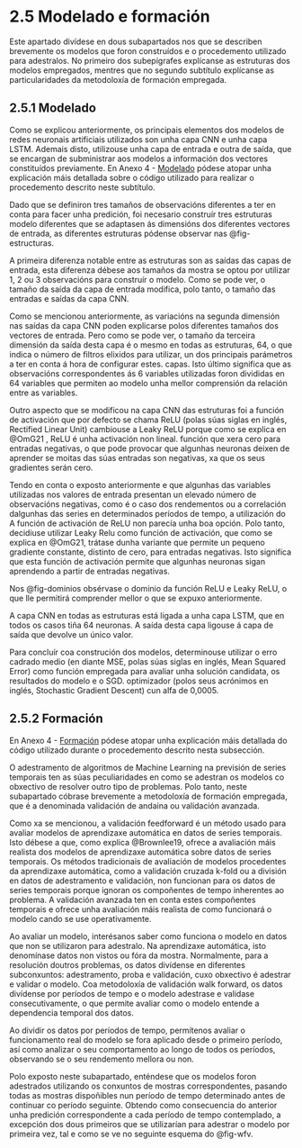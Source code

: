 # 2.5 Modelado e formación {.unnumbered}

Este apartado divídese en dous subapartados nos que se describen brevemente os modelos que foron construídos e o procedemento utilizado para adestralos. No primeiro dos subepígrafes explícanse as estruturas dos modelos empregados, mentres que no segundo subtítulo explícanse as particularidades da metodoloxía de formación empregada.

## 2.5.1 Modelado {#sec-modelado}

Como se explicou anteriormente, os principais elementos dos modelos de redes neuronais artificiais utilizados son unha capa CNN e unha capa LSTM. Ademais disto, utilizouse unha capa de entrada e outra de saída, que se encargan de subministrar aos modelos a información dos vectores constituídos previamente. En Anexo 4 - [Modelado](Annex4.qmd#sec-A-modelos) pódese atopar unha explicación máis detallada sobre o código utilizado para realizar o procedemento descrito neste subtítulo.

Dado que se definiron tres tamaños de observacións diferentes a ter en conta para facer unha predición, foi necesario construír tres estruturas modelo diferentes que se adaptasen ás dimensións dos diferentes vectores de entrada, as diferentes estruturas pódense observar nas @fig-estructuras.

A primeira diferenza notable entre as estruturas son as saídas das capas de entrada, esta diferenza débese aos tamaños da mostra se optou por utilizar 1, 2 ou 3 observacións para construír o modelo. Como se pode ver, o tamaño da saída da capa de entrada modifica, polo tanto, o tamaño das entradas e saídas da capa CNN.

Como se mencionou anteriormente, as variacións na segunda dimensión nas saídas da capa CNN poden explicarse polos diferentes tamaños dos vectores de entrada. Pero como se pode ver, o tamaño da terceira dimensión da saída desta capa é o mesmo en todas as estruturas, 64, o que indica o número de filtros elixidos para utilizar, un dos principais parámetros a ter en conta á hora de configurar estes. capas. Isto último significa que as observacións correspondentes ás 6 variables utilizadas foron divididas en 64 variables que permiten ao modelo unha mellor comprensión da relación entre as variables.

Outro aspecto que se modificou na capa CNN das estruturas foi a función de activación que por defecto se chama ReLU (polas súas siglas en inglés, Rectified Linear Unit) cambiouse a Leaky ReLU porque como se explica en @OmG21 , ReLU é unha activación non lineal. función que xera cero para entradas negativas, o que pode provocar que algunhas neuronas deixen de aprender se moitas das súas entradas son negativas, xa que os seus gradientes serán cero.

Tendo en conta o exposto anteriormente e que algunhas das variables utilizadas nos valores de entrada presentan un elevado número de observacións negativas, como é o caso dos rendementos ou a correlación dalgunhas das series en determinados períodos de tempo, a utilización do A función de activación de ReLU non parecía unha boa opción. Polo tanto, decidiuse utilizar Leaky Relu como función de activación, que como se explica en @OmG21, trátase dunha variante que permite un pequeno gradiente constante, distinto de cero, para entradas negativas. Isto significa que esta función de activación permite que algunhas neuronas sigan aprendendo a partir de entradas negativas.

Nos @fig-dominios obsérvase o dominio da función ReLU e Leaky ReLU, o que lle permitirá comprender mellor o que se expuxo anteriormente.

A capa CNN en todas as estruturas está ligada a unha capa LSTM, que en todos os casos tiña 64 neuronas. A saída desta capa ligouse á capa de saída que devolve un único valor.

Para concluír coa construción dos modelos, determinouse utilizar o erro cadrado medio (en diante MSE, polas súas siglas en inglés, Mean Squared Error) como función empregada para avaliar unha solución candidata, os resultados do modelo e o SGD. optimizador (polos seus acrónimos en inglés, Stochastic Gradient Descent) cun alfa de 0,0005.

## 2.5.2 Formación {#sec-entrenamiento}

En Anexo 4 - [Formación](Annex4.qmd#sec-A-entrenamiento) pódese atopar unha explicación máis detallada do código utilizado durante o procedemento descrito nesta subsección.

O adestramento de algoritmos de Machine Learning na previsión de series temporais ten as súas peculiaridades en como se adestran os modelos co obxectivo de resolver outro tipo de problemas. Polo tanto, neste subapartado cóbrase brevemente a metodoloxía de formación empregada, que é a denominada validación de andaina ou validación avanzada.

Como xa se mencionou, a validación feedforward é un método usado para avaliar modelos de aprendizaxe automática en datos de series temporais. Isto débese a que, como explica @Brownlee19, ofrece a avaliación máis realista dos modelos de aprendizaxe automática sobre datos de series temporais. Os métodos tradicionais de avaliación de modelos procedentes da aprendizaxe automática, como a validación cruzada k-fold ou a división en datos de adestramento e validación, non funcionan para os datos de series temporais porque ignoran os compoñentes de tempo inherentes ao problema. A validación avanzada ten en conta estes compoñentes temporais e ofrece unha avaliación máis realista de como funcionará o modelo cando se use operativamente.

Ao avaliar un modelo, interésanos saber como funciona o modelo en datos que non se utilizaron para adestralo. Na aprendizaxe automática, isto denomínase datos non vistos ou fóra da mostra. Normalmente, para a resolución doutros problemas, os datos divídense en diferentes subconxuntos: adestramento, proba e validación, cuxo obxectivo é adestrar e validar o modelo. Coa metodoloxía de validación walk forward, os datos divídense por períodos de tempo e o modelo adestrase e validase consecutivamente, o que permite avaliar como o modelo entende a dependencia temporal dos datos.

Ao dividir os datos por períodos de tempo, permítenos avaliar o funcionamento real do modelo se fora aplicado desde o primeiro período, así como analizar o seu comportamento ao longo de todos os períodos, observando se o seu rendemento mellora ou non.

Polo exposto neste subapartado, enténdese que os modelos foron adestrados utilizando os conxuntos de mostras correspondentes, pasando todas as mostras dispoñibles nun período de tempo determinado antes de continuar co período seguinte. Obtendo como consecuencia do anterior unha predición correspondente a cada período de tempo contemplado, a excepción dos dous primeiros que se utilizarían para adestrar o modelo por primeira vez, tal e como se ve no seguinte esquema do @fig-wfv.
